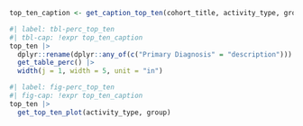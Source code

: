```r
top_ten_caption <- get_caption_top_ten(cohort_title, activity_type, group)
```

```r
#| label: tbl-perc_top_ten
#| tbl-cap: !expr top_ten_caption
top_ten |>
  dplyr::rename(dplyr::any_of(c("Primary Diagnosis" = "description"))) |>
  get_table_perc() |>
  width(j = 1, width = 5, unit = "in")
```

```r
#| label: fig-perc_top_ten
#| fig-cap: !expr top_ten_caption
top_ten |>
  get_top_ten_plot(activity_type, group)
```